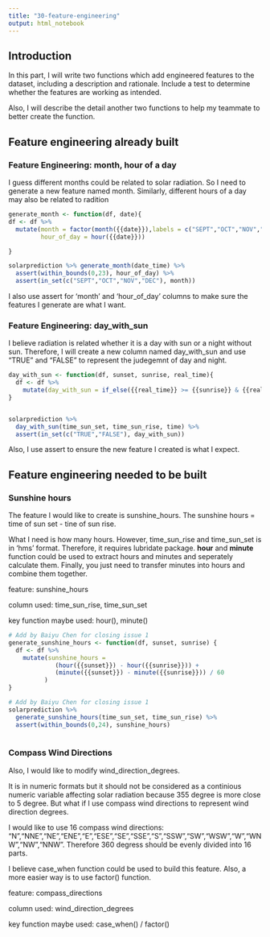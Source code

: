 ```yaml
---
title: "30-feature-engineering"
output: html_notebook
---
```


## Introduction
In this part, I will write two functions which add engineered features to the dataset, including a description and rationale. Include a test to determine whether the features are working as intended.

Also, I will describe the detail another two functions to help my teammate to better create the function.

## Feature engineering already built

### Feature Engineering: month, hour of a day

I guess different months could be related to solar radiation. So I need to generate a new feature named month. Similarly, different hours of a day may also be related to radition

```r
generate_month <- function(df, date){
df <- df %>% 
  mutate(month = factor(month({{date}}),labels = c("SEPT","OCT","NOV","DEC")),
         hour_of_day = hour({{date}}))

}

solarprediction %>% generate_month(date_time) %>% 
  assert(within_bounds(0,23), hour_of_day) %>% 
  assert(in_set(c("SEPT","OCT","NOV","DEC"), month))
```

I also use assert for 'month' and 'hour_of_day' columns to make sure the features I generate are what I want.

### Feature Engineering: day_with_sun

I believe radiation is related whether it is a day with sun or a night without sun. Therefore, I will create a new column named day_with_sun and use "TRUE" and "FALSE" to represent the judegemnt of day and night.
```r
day_with_sun <- function(df, sunset, sunrise, real_time){
  df <- df %>% 
    mutate(day_with_sun = if_else({{real_time}} >= {{sunrise}} & {{real_time}} <= {{sunset}}, "TRUE", "FALSE"))
}


solarprediction %>%
  day_with_sun(time_sun_set, time_sun_rise, time) %>% 
  assert(in_set(c("TRUE","FALSE"), day_with_sun))
```

Also, I use assert to ensure the new feature I created is what I expect.

## Feature engineering needed to be built
### Sunshine hours

The feature I would like to create is sunshine_hours. The sunshine hours = time of sun set - tine of sun rise.

What I need is how many hours. However, time_sun_rise and time_sun_set is in 'hms' format. Therefore, it requires lubridate package. **hour** and **minute** function could be used to extract hours and minutes and seperately calculate them. Finally, you just need to transfer minutes into hours and combine them together.

feature: sunshine_hours

column used: time_sun_rise, time_sun_set

key function maybe used: hour(), minute()

```r
# Add by Baiyu Chen for closing issue 1
generate_sunshine_hours <- function(df, sunset, sunrise) {
  df <- df %>% 
    mutate(sunshine_hours = 
             (hour({{sunset}}) - hour({{sunrise}})) +
             (minute({{sunset}}) - minute({{sunrise}})) / 60
          )
}
```

```r
# Add by Baiyu Chen for closing issue 1
solarprediction %>%
  generate_sunshine_hours(time_sun_set, time_sun_rise) %>% 
  assert(within_bounds(0,24), sunshine_hours)
  
```


### Compass Wind Directions

Also, I would like to modify wind_direction_degrees. 

It is in numeric formats but it should not be considered as a continious numeric variable affecting solar radiation because 355 degree is more close to 5 degree. But what if I use compass wind directions to represent wind direction degrees.

I would like to use 16 compass wind directions: "N","NNE","NE","ENE","E","ESE","SE","SSE","S","SSW","SW","WSW","W","WNW","NW","NNW". Therefore 360 degress should be evenly divided into 16 parts.

I believe case_when function could be used to build this feature. Also, a more easier way is to use factor() function. 

feature: compass_directions

column used: wind_direction_degrees

key function maybe used: case_when() / factor()